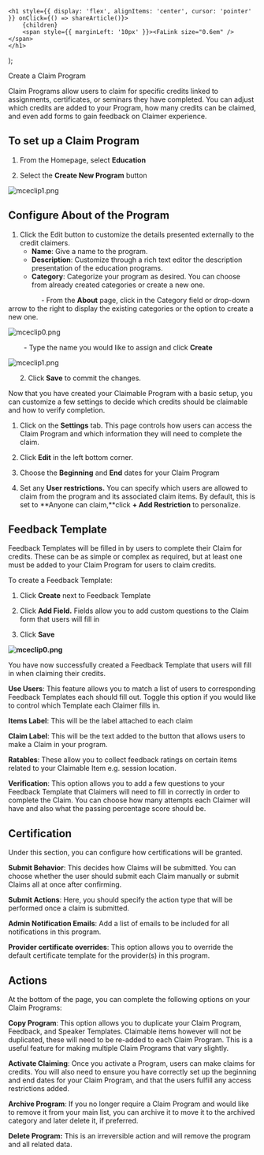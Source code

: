 

    <h1 style={{ display: 'flex', alignItems: 'center', cursor: 'pointer' }} onClick={() => shareArticle()}>
        {children} 
        <span style={{ marginLeft: '10px' }}><FaLink size="0.6em" /></span>
    </h1>
);

<ToastContainer />

<ClickableTitle>Create a Claim Program</ClickableTitle>




Claim Programs allow users to claim for specific credits linked to assignments, certificates, or seminars they have completed. You can adjust which credits are added to your Program, how many credits can be claimed, and even add forms to gain feedback on Claimer experience.


## To set up a Claim Program


1. From the Homepage, select **Education**


2. Select the **Create New Program** button


![mceclip1.png](../../../resources/article-images/4412149893523-Create-a-Claim-Program_1.png)


## Configure **About** of the Program


1. Click the Edit button to customize the details presented externally to the credit claimers.
	* **Name**: Give a name to the program.
	* **Description**: Customize through a rich text editor the description presentation of the education programs.
	* **Category**: Categorize your program as desired. You can choose from already created categories or create a new one.


                 - From the **About** page, click in the Category field or drop-down arrow to the right to display the existing categories or the option to create a new one. 


![mceclip0.png](../../../resources/article-images/4412149893523-Create-a-Claim-Program_2.png)


        - Type the name you would like to assign and click **Create**


![mceclip1.png](../../../resources/article-images/4412149893523-Create-a-Claim-Program_3.png)


      2. Click **Save** to commit the changes.


Now that you have created your Claimable Program with a basic setup, you can customize a few settings to decide which credits should be claimable and how to verify completion.


1. Click on the **Settings** tab. This page controls how users can access the Claim Program and which information they will need to complete the claim.






2. Click **Edit** in the left bottom corner. 
3. Choose the **Beginning** and **End** dates for your Claim Program
4. Set any **User restrictions.** You can specify which users are allowed to claim from the program and its associated claim items. By default, this is set to **Anyone can claim,**click **+ Add Restriction** to personalize. 


## Feedback Template


Feedback Templates will be filled in by users to complete their Claim for credits. These can be as simple or complex as required, but at least one must be added to your Claim Program for users to claim credits.


To create a Feedback Template:


1. Click **Create** next to Feedback Template


2. Click **Add Field.** Fields allow you to add custom questions to the Claim form that users will fill in


3. Click **Save**


**![mceclip0.png](../../../resources/article-images/4412149893523-Create-a-Claim-Program_4.png)**


You have now successfully created a Feedback Template that users will fill in when claiming their credits.


**Use Users**: This feature allows you to match a list of users to corresponding Feedback Templates each should fill out. Toggle this option if you would like to control which Template each Claimer fills in.


**Items Label**: This will be the label attached to each claim


**Claim Label**: This will be the text added to the button that allows users to make a Claim in your program.


**Ratables**: These allow you to collect feedback ratings on certain items related to your Claimable Item e.g. session location.


**Verification**: This option allows you to add a few questions to your Feedback Template that Claimers will need to fill in correctly in order to complete the Claim. You can choose how many attempts each Claimer will have and also what the passing percentage score should be.







## Certification


Under this section, you can configure how certifications will be granted.


**Submit Behavior**: This decides how Claims will be submitted. You can choose whether the user should submit each Claim manually or submit Claims all at once after confirming.


**Submit Actions**: Here, you should specify the action type that will be performed once a claim is submitted.


**Admin Notification Emails**: Add a list of emails to be included for all notifications in this program.


**Provider certificate overrides**: This option allows you to override the default certificate template for the provider(s) in this program.


## Actions


At the bottom of the page, you can complete the following options on your Claim Programs:


**Copy Program**: This option allows you to duplicate your Claim Program, Feedback, and Speaker Templates. Claimable items however will not be duplicated, these will need to be re-added to each Claim Program. This is a useful feature for making multiple Claim Programs that vary slightly.


**Activate Claiming**: Once you activate a Program, users can make claims for credits. You will also need to ensure you have correctly set up the beginning and end dates for your Claim Program, and that the users fulfill any access restrictions added.


**Archive Program**: If you no longer require a Claim Program and would like to remove it from your main list, you can archive it to move it to the archived category and later delete it, if preferred.


**Delete Program:** This is an irreversible action and will remove the program and all related data.



